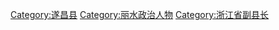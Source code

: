 [[Category:遂昌县|Category:遂昌县]]
[[Category:丽水政治人物|Category:丽水政治人物]]
[[Category:浙江省副县长|Category:浙江省副县长]]